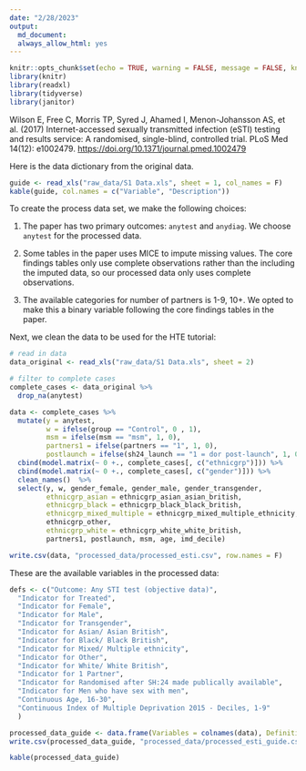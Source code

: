 ```yaml
---
date: "2/28/2023"
output: 
  md_document:
  always_allow_html: yes
---
```


```r
knitr::opts_chunk$set(echo = TRUE, warning = FALSE, message = FALSE, knitr.kable.NA = '')
library(knitr)
library(readxl)
library(tidyverse)
library(janitor)
```


Wilson E, Free C, Morris TP, Syred J, Ahamed I, Menon-Johansson AS, et al. (2017) Internet-accessed sexually transmitted infection (eSTI) testing and results service: A randomised, single-blind, controlled trial. PLoS Med 14(12): e1002479. [https://doi.org/10.1371/journal.pmed.1002479]()

Here is the data dictionary from the original data. 

```r
guide <- read_xls("raw_data/S1 Data.xls", sheet = 1, col_names = F) 
kable(guide, col.names = c("Variable", "Description"))
```


To create the process data set, we make the following choices:

1. The paper has two primary outcomes: `anytest` and `anydiag`. We choose `anytest` for the processed data.

2. Some tables in the paper uses MICE to impute missing values. The core findings tables only use complete observations rather than the including the imputed data, so our processed data only uses complete observations.

3. The available categories for number of partners is 1-9, 10+. We opted to make this a binary variable following the core findings tables in the paper.

Next, we clean the data to be used for the HTE tutorial:

```r
# read in data
data_original <- read_xls("raw_data/S1 Data.xls", sheet = 2) 

# filter to complete cases
complete_cases <- data_original %>% 
  drop_na(anytest) 

data <- complete_cases %>%
  mutate(y = anytest,
         w = ifelse(group == "Control", 0 , 1), 
         msm = ifelse(msm == "msm", 1, 0), 
         partners1 = ifelse(partners == "1", 1, 0), 
         postlaunch = ifelse(sh24_launch == "1 = dor post-launch", 1, 0)) %>%
  cbind(model.matrix(~ 0 +., complete_cases[, c("ethnicgrp")])) %>%
  cbind(model.matrix(~ 0 +., complete_cases[, c("gender")])) %>%
  clean_names()  %>%
  select(y, w, gender_female, gender_male, gender_transgender, 
         ethnicgrp_asian = ethnicgrp_asian_asian_british, 
         ethnicgrp_black = ethnicgrp_black_black_british, 
         ethnicgrp_mixed_multiple = ethnicgrp_mixed_multiple_ethnicity, 
         ethnicgrp_other, 
         ethnicgrp_white = ethnicgrp_white_white_british, 
         partners1, postlaunch, msm, age, imd_decile)

write.csv(data, "processed_data/processed_esti.csv", row.names = F)
```


These are the available variables in the processed data:

```r

defs <- c("Outcome: Any STI test (objective data)",
  "Indicator for Treated", 
  "Indicator for Female", 
  "Indicator for Male", 
  "Indicator for Transgender", 
  "Indicator for Asian/ Asian British", 
  "Indicator for Black/ Black British", 
  "Indicator for Mixed/ Multiple ethnicity", 
  "Indicator for Other", 
  "Indicator for White/ White British", 
  "Indicator for 1 Partner",
  "Indicator for Randomised after SH:24 made publically available", 
  "Indicator for Men who have sex with men", 
  "Continuous Age, 16-30", 
  "Continuous Index of Multiple Deprivation 2015 - Deciles, 1-9"
  )

processed_data_guide <- data.frame(Variables = colnames(data), Definitions = defs)
write.csv(processed_data_guide, "processed_data/processed_esti_guide.csv", row.names = F)

kable(processed_data_guide)
```






